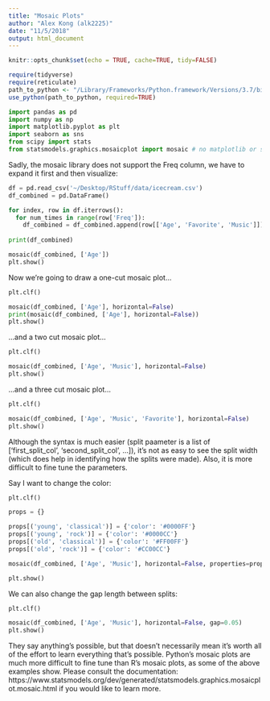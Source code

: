 ```yaml
---
title: "Mosaic Plots"
author: "Alex Kong (alk2225)"
date: "11/5/2018"
output: html_document
---
```


```r
knitr::opts_chunk$set(echo = TRUE, cache=TRUE, tidy=FALSE)
```

```r
require(tidyverse)
require(reticulate)
path_to_python <- "/Library/Frameworks/Python.framework/Versions/3.7/bin/python3"
use_python(path_to_python, required=TRUE)
```

```python
import pandas as pd
import numpy as np
import matplotlib.pyplot as plt
import seaborn as sns
from scipy import stats
from statsmodels.graphics.mosaicplot import mosaic # no matplotlib or seaborn support for mosaic yet, probably cause statsmodels already has a decent library for doing so
```

Sadly, the mosaic library does not support the Freq column, we have to expand it first and then visualize:

```python
df = pd.read_csv('~/Desktop/RStuff/data/icecream.csv')
df_combined = pd.DataFrame()

for index, row in df.iterrows():
  for num_times in range(row['Freq']):
    df_combined = df_combined.append(row[['Age', 'Favorite', 'Music']])
    
print(df_combined)

mosaic(df_combined, ['Age'])
plt.show()
```

Now we're going to draw a one-cut mosaic plot...

```python
plt.clf()

mosaic(df_combined, ['Age'], horizontal=False)
print(mosaic(df_combined, ['Age'], horizontal=False))
plt.show()
```

...and a two cut mosaic plot...

```python
plt.clf()

mosaic(df_combined, ['Age', 'Music'], horizontal=False)
plt.show()
```

...and a three cut mosaic plot...

```python
plt.clf()

mosaic(df_combined, ['Age', 'Music', 'Favorite'], horizontal=False)
plt.show()
```

Although the syntax is much easier (split paameter is a list of ['first_split_col', 'second_split_col', ...]), it's not as easy to see the split width (which does help in identifying how the splits were made). Also, it is more difficult to fine tune the parameters.

Say I want to change the color:

```python
plt.clf()

props = {}

props[('young', 'classical')] = {'color': '#0000FF'}
props[('young', 'rock')] = {'color': '#0000CC'}
props[('old', 'classical')] = {'color': '#FF00FF'}
props[('old', 'rock')] = {'color': '#CC00CC'}

mosaic(df_combined, ['Age', 'Music'], horizontal=False, properties=props)

plt.show()
```

We can also change the gap length between splits:

```python
plt.clf()

mosaic(df_combined, ['Age', 'Music'], horizontal=False, gap=0.05)
plt.show()
```

They say anything's possible, but that doesn't necessarily mean it's worth all of the effort to learn everything that's possible. Python's mosaic plots are much more difficult to fine tune than R's mosaic plots, as some of the above examples show. Please consult the documentation: https://www.statsmodels.org/dev/generated/statsmodels.graphics.mosaicplot.mosaic.html if you would like to learn more.